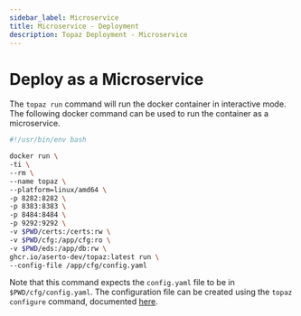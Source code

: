```yaml
---
sidebar_label: Microservice
title: Microservice - Deployment
description: Topaz Deployment - Microservice
---
```


# Deploy as a Microservice

The `topaz run` command will run the docker container in interactive mode. The following docker command can be used to run the container as a microservice.

```sh
#!/usr/bin/env bash

docker run \
-ti \
--rm \
--name topaz \
--platform=linux/amd64 \
-p 8282:8282 \
-p 8383:8383 \
-p 8484:8484 \
-p 9292:9292 \
-v $PWD/certs:/certs:rw \
-v $PWD/cfg:/app/cfg:ro \
-v $PWD/eds:/app/db:rw \
ghcr.io/aserto-dev/topaz:latest run \
--config-file /app/cfg/config.yaml
```

Note that this command expects the `config.yaml` file to be in `$PWD/cfg/config.yaml`. The configuration file can be created using the `topaz configure` command, documented [here](/docs/command-line-interface/topaz-cli/configuration.mdx).
